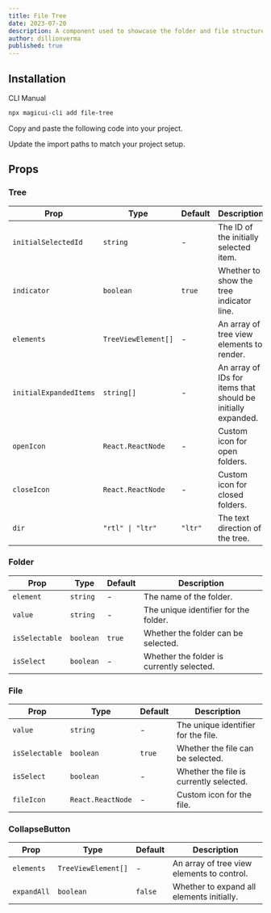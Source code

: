 ```yaml
---
title: File Tree
date: 2023-07-20
description: A component used to showcase the folder and file structure of a directory.
author: dillionverma
published: true
---
```


<ComponentPreview name="file-tree-demo" />

## Installation

<Tabs defaultValue="cli">

<TabsList>
  <TabsTrigger value="cli">CLI</TabsTrigger>
  <TabsTrigger value="manual">Manual</TabsTrigger>
</TabsList>
<TabsContent value="cli">

```bash
npx magicui-cli add file-tree
```

</TabsContent>

<TabsContent value="manual">

<Steps>

<Step>Copy and paste the following code into your project.</Step>

<ComponentSource name="file-tree" />

<Step>Update the import paths to match your project setup.</Step>

</Steps>

</TabsContent>

</Tabs>

## Props

### Tree

| Prop                   | Type                | Default | Description                                                  |
| ---------------------- | ------------------- | ------- | ------------------------------------------------------------ |
| `initialSelectedId`    | `string`            | -       | The ID of the initially selected item.                       |
| `indicator`            | `boolean`           | `true`  | Whether to show the tree indicator line.                     |
| `elements`             | `TreeViewElement[]` | -       | An array of tree view elements to render.                    |
| `initialExpandedItems` | `string[]`          | -       | An array of IDs for items that should be initially expanded. |
| `openIcon`             | `React.ReactNode`   | -       | Custom icon for open folders.                                |
| `closeIcon`            | `React.ReactNode`   | -       | Custom icon for closed folders.                              |
| `dir`                  | `"rtl" \| "ltr"`    | `"ltr"` | The text direction of the tree.                              |

### Folder

| Prop           | Type      | Default | Description                               |
| -------------- | --------- | ------- | ----------------------------------------- |
| `element`      | `string`  | -       | The name of the folder.                   |
| `value`        | `string`  | -       | The unique identifier for the folder.     |
| `isSelectable` | `boolean` | `true`  | Whether the folder can be selected.       |
| `isSelect`     | `boolean` | -       | Whether the folder is currently selected. |

### File

| Prop           | Type              | Default | Description                             |
| -------------- | ----------------- | ------- | --------------------------------------- |
| `value`        | `string`          | -       | The unique identifier for the file.     |
| `isSelectable` | `boolean`         | `true`  | Whether the file can be selected.       |
| `isSelect`     | `boolean`         | -       | Whether the file is currently selected. |
| `fileIcon`     | `React.ReactNode` | -       | Custom icon for the file.               |

### CollapseButton

| Prop        | Type                | Default | Description                                |
| ----------- | ------------------- | ------- | ------------------------------------------ |
| `elements`  | `TreeViewElement[]` | -       | An array of tree view elements to control. |
| `expandAll` | `boolean`           | `false` | Whether to expand all elements initially.  |
